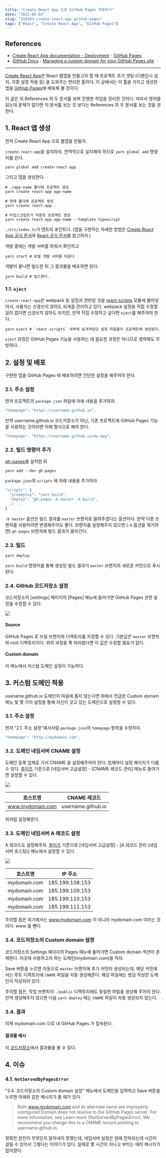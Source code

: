 ```yaml
---
title: "Create React App 으로 GitHub Pages 적용하기"
date: "2021-05-03"
slug: "210503-create-react-app-github-pages"
tags: ["React", "Create React App", "GitHub Pages"]
---
```


## References

[managing-domain]: https://docs.github.com/en/pages/configuring-a-custom-domain-for-your-github-pages-site/managing-a-custom-domain-for-your-github-pages-site

- [Create React App documentation - Deployment](https://create-react-app.dev/docs/deployment/) - [GitHub Pages](https://create-react-app.dev/docs/deployment/#github-pages)
- [GitHub Docs](https://docs.github.com/en) - [Managing a custom domain for your GitHub Pages site][managing-domain]

---

[Create React App](https://create-react-app.dev)은 React 웹앱을 만들고자 할 때 프로젝트 초기 셋팅 (디펜던시 설치, 각종 설정 적용 등) 을 도와주는 편리한 툴이다. 이 글에서는 이 툴을 가지고 생성한 앱을 [GitHub Pages](https://pages.github.com/)에 배포해 볼 것이다.

이 글은 위 References 의 두 문서를 보며 진행한 작업을 정리한 것이다. 따라서 영어를 읽는데 문제가 없다면 이 문서를 보는 것 보다는 References 의 두 문서를 보는 것을 권한다.

## 1. React 앱 생성

먼저 Create React App 으로 웹앱을 만들자.

`create-react-app`을 설치하자. 전역적으로 설치해야 하므로 `yarn global add` 명령어를 쓴다.

```shell
yarn global add create-react-app
```

그리고 앱을 생성한다.

```shell
# ./app-name 폴더에 프로젝트 생성
yarn create react-app app-name

# 현재 폴더에 프로젝트 생성
yarn create react-app .

# 타입스크립트가 적용된 프로젝트 생성
yarn create react-app app-name --template typescript
```

`./src/index.ts`가 엔트리 포인트다. (앱을 구현하는 자세한 방법은 [Create React App 공식 문서](https://create-react-app.dev/docs/documentation-intro)와 [React 공식 문서](https://reactjs.org/docs/getting-started.html)를 참고하자.)

개발 중에는 개발 서버를 띄워서 확인하고

```shell
yarn start # 로컬 개발 서버를 띄운다
```

개발이 끝나면 빌드한 뒤 그 결과물을 배포하면 된다.

```shell
yarn build # 빌드한다.
```

### 1.1. `eject`

`create-react-app`은 webpack 등 설정과 관련된 것을 [react-scripts](https://github.com/facebook/create-react-app/tree/master/packages/react-scripts) 모듈에 몰아넣어서, 사용자는 신경쓰지 않아도 되게끔 관리하고 있다. webpack 설정을 직접 수정할 일이 없다면 신경쓰지 않아도 되지만, 만약 직접 수정하고 싶다면 `eject`를 해주어야 한다.

```shell
yarn eject # `react-scripts` 내부에 숨겨져있던 설정 파일들이 프로젝트에 생성된다.
```

`eject` 과정은 GitHub Pages 기능을 사용하는 데 필요한 과정은 아니므로 생략해도 무방하다.

## 2. 설정 및 배포

구현한 앱을 GitHub Pages 에 배포하려면 간단한 설정을 해주어야 한다.

### 2.1. 주소 설정

먼저 프로젝트의 `package.json` 파일에 아래 내용을 추가하자.

```javascript
"homepage": "https://username.github.io",
```

만약 username.github.io 코드저장소가 아닌, 기존 프로젝트에 GitHub Pages 기능을 사용하는 것이라면 아래 형식으로 해야 한다.

```javascript
"homepage": "https://username.github.io/my-app",
```

### 2.2. 빌드 명령어 추가

[gh-pages](https://github.com/tschaub/gh-pages)를 설치한 뒤

```shell
yarn add --dev gh-pages
```

`package.json`의 `scripts` 에 아래 내용을 추가하자.

```javascript
"scripts": {
  "predeploy": "yarn build",
  "deploy": "gh-pages -b master -d build",
  // ...
}
```

`-b master` 옵션은 빌드 결과를 `master` 브랜치로 올려주겠다는 옵션이다. 만약 다른 브랜치를 사용하려면 변경해주어도 좋다. 브랜치를 설정해주지 않으면 (`-b` 옵션을 제거하면) `gh-pages` 브랜치에 빌드 결과가 올라간다.

### 2.3. 빌드

```shell
yarn deploy
```

`yarn build` 명령어를 통해 생성된 빌드 결과가 `master` 브랜치의 새로운 커밋으로 푸시된다.

### 2.4. GitHub 코드저장소 설정

코드저장소의 [settings] 페이지의 [Pages] 메뉴에 들어가면 GitHub Pages 관련 설정을 수정할 수 있다.

![](./screenshot1.png)

#### Source

GitHub Pages 로 쓰일 브랜치와 디렉토리를 지정할 수 있다. 기본값은 `master` 브랜치와 root 디렉토리이다. 위의 과정을 쭉 따라왔다면 이 값은 수정할 필요가 없다.

#### Custom domain

이 메뉴에서 커스텀 도메인 설정이 가능하다.

## 3. 커스텀 도메인 적용

usename.github.io 도메인이 마음에 들지 않는다면 위에서 언급한 Custom domain 메뉴 및 몇 가지 설정을 통해 자신이 갖고 있는 도메인으로 설정할 수 있다.

### 3.1. 주소 설정

먼저 "2.1. 주소 설정"에서처럼 `package.json`의 `homepage` 항목을 수정하자.

```javascript
"homepage": "http://mydomain.com",
```

### 3.2. 도메인 네임서버 CNAME 설정

도메인 등록 업체로 가서 CNAME 을 설정해주어야 한다. 업체마다 설정 페이지가 다를 수 있다. [후이즈](https://whois.co.kr/) 기준으로 [네임서버 고급설정] - [CNAME 레코드 관리] 메뉴로 들어가면 설정할 수 있다.

![](./screenshot2.png)

| 호스트명         | CNAME 레코드       |
| ---------------- | ------------------ |
| www.mydomain.com | username.github.io |

위처럼 설정해준다.

### 3.3. 도메인 네임서버 A 레코드 설정

A 레코드도 설정해주자. [후이즈](https://whois.co.kr/) 기준으로 [네임서버 고급설정] - [A 레코드 관리 (네임서버 호스팅)] 메뉴에서 설정할 수 있다.

![](./screenshot3.png)

| 호스트명     | IP 주소         |
| ------------ | --------------- |
| mydomain.com | 185.199.108.153 |
| mydomain.com | 185.199.109.153 |
| mydomain.com | 185.199.110.153 |
| mydomain.com | 185.199.111.153 |

주의할 점은 여기에서는 www.mydomain.com 이 아니라 mydomain.com 이라는 것이다. www 를 뺀다.

### 3.4. 코드저장소의 Custom domain 설정

코드저장소의 Settings 페이지의 Pages 메뉴에 들어가면 Custom domain 섹션이 존재한다. 이곳에 사용하고자 하는 도메인(mydomain.com)을 적자.

Save 버튼을 누르면 자동으로 `master` 브랜치에 추가 커밋이 생성되는데, 해당 커밋에서는 루트 디렉토리에 `CNAME` 파일을 자동 생성해준다. 해당 파일에는 방금 작성한 도메인이 작성되어 있다.

주의할 점은, 작업 브랜치의 `./public` 디렉토리에도 동일한 파일을 생성해 주어야 한다. 만약 생성해주지 않으면 다음 `yarn deploy` 때는 `CNAME` 파일이 자동 생성되지 않는다.

### 3.4. 결과

이제 mydomain.com 으로 내 GitHub Pages 가 접속된다.

#### 결과물 예시

이 [코드저장소](https://github.com/ricale/ricale.github.io)에서 결과물을 볼 수 있다.

## 4. 이슈

### 4.1. `NotServedByPagesError`

"3.4. 코드저장소의 Custom domain 설정" 메뉴에서 도메인을 입력하고 Save 버튼을 누르면 아래와 같은 메시지가 뜰 때가 있다.

> Both www.mydomain.com and its alternate name are improperly configured
> Domain does not resolve to the GitHub Pages server. For more information, see Learn more (NotServedByPagesError). We recommend you change this to a CNAME record pointing to username.github.io.

정확한 원인이 무엇인지 알아내지 못했는데, 네임서버 설정은 원래 전파되는데 시간이 걸릴 수 있어서 그렇다는 이야기가 있다. 실제로 몇 시간이 지나고 부터는 에러 메시지가 없어졌다.
